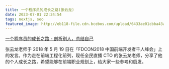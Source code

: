 ```yaml
---
title: 一个程序员的成长之路(张云龙)
date: 2023-07-01 22:24:54
tags: nextjs, seo
featured_image: http://eb118-file.cdn.bcebos.com/upload/6433ae01cbba43a783c00bdc183d4565_1018105228?x-bce-process=style/wm_ai
---
```


[一个程序员的成长之路 - 剖析别人，总结自己](https://mp.weixin.qq.com/s/zWPjfHiYxx0HH9lE99Yijw)

张云龙老师于 2018 年 5 月 19 日在「FDCON2018 中国前端开发者千人峰会」上的发言。作为走在前端工程化前列，现任全民直播 CTO 的张云龙老师，分享了他的个人成长之路，希望能够在前端职业规划上，给大家一些参考和启发。
